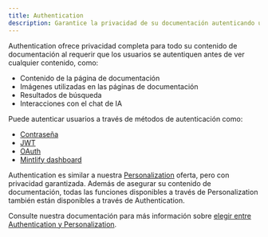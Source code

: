 ```yaml
---
title: Authentication
description: Garantice la privacidad de su documentación autenticando usuarios
---
```


Authentication ofrece privacidad completa para todo su contenido de documentación al requerir que los usuarios se autentiquen antes de ver cualquier contenido, como:

* Contenido de la página de documentación
* Imágenes utilizadas en las páginas de documentación
* Resultados de búsqueda
* Interacciones con el chat de IA

Puede autenticar usuarios a través de métodos de autenticación como:

* [Contraseña](./authentication-setup/password)
* [JWT](./authentication-setup/jwt)
* [OAuth](./authentication-setup/oauth)
* [Mintlify dashboard](./authentication-setup/mintlify)

Authentication es similar a nuestra [Personalization](./personalization) oferta, pero con privacidad garantizada. Además de asegurar su contenido de documentación, todas las funciones disponibles a través de Personalization también están disponibles a través de Authentication.

Consulte nuestra documentación para más información sobre [elegir entre Authentication y Personalization](./authentication-vs-personalization).
